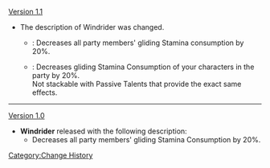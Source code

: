 [[Version 1.1]]
*The description of Windrider was changed.
**{{Color|Old description}}: Decreases <span class="bg-highlight">all party members'</span> gliding Stamina consumption by 20%.
**{{Color|New description}}: Decreases gliding Stamina Consumption <span class="bg-highlight">of your characters in the party</span> by 20%.<br /><span class="bg-highlight">Not stackable with Passive Talents that provide the exact same effects.</span>
----
[[Version 1.0]]
*'''Windrider''' released with the following description:
**Decreases all party members' gliding Stamina Consumption by 20%.
<noinclude>[[Category:Change History]]</noinclude>